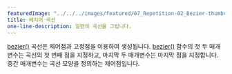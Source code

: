 ---
featuredImage: "../../../images/featured/07_Repetition-02_Bezier-thumbnail.png"
title: 베지어 곡선
one-line-description: 일련의 곡선을 그립니다.
---

<a href="https://p5js.org/reference/#/p5/bezier" target="_blank">bezier()</a> 곡선은 제어점과 고정점을 이용하여 생성됩니다.
<a href="https://p5js.org/reference/#/p5/bezier" target="_blank">bezier()</a> 함수의 첫 두 매개변수는 곡선의 첫 번째 점을 지정하고, 마지막 두 매개변수는 마지막 점을 지정합니다. 중간 매개변수는 곡선 모양을 정의하는 제어점입니다.
